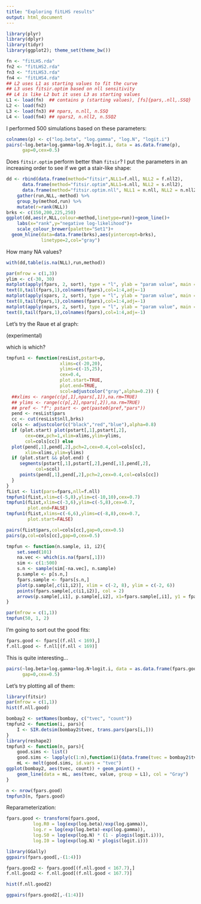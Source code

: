 ```yaml
---
title: "Exploring fitLHS results"
output: html_document
---
```


```r
library(plyr)
library(dplyr)
library(tidyr)
library(ggplot2); theme_set(theme_bw())
```
```r
fn <- "fitLHS.rda"
fn2 <- "fitLHS2.rda"
fn3 <- "fitLHS3.rda"
fn4 <- "fitLHS4.rda"
## L2 uses L1 as starting values to fit the curve
## L3 uses fitsir.optim based on nll sensitivity
## L4 is like L2 but it uses L3 as starting values
L1 <- load(fn)  ## contains p (starting values), [fs]{pars,.nll,.SSQ}
L2 <- load(fn2)
L3 <- load(fn3) ## npars, n.nll, n.SSQ
L4 <- load(fn4) ## npars2, n.nll2, n.SSQ2
```

I performed 500 simulations based on these parameters:

```r
colnames(p) <- c("log.beta", "log.gamma", "log.N", "logit.i")
pairs(~log.beta+log.gamma+log.N+logit.i, data = as.data.frame(p),
      gap=0,cex=0.5)
```

Does `fitsir.optim` perform better than `fitsir`? I put the parameters in an increasing order to see if we get a stair-like shape:

```r
dd <- rbind(data.frame(method="fitsir",NLL1=f.nll, NLL2 = f.nll2),
      data.frame(method="fitsir.optim",NLL1=s.nll, NLL2 = s.nll2),
      data.frame(method="fitsir.optim.nll", NLL1 = n.nll, NLL2 = n.nll2)) %>%
    gather(run,NLL,-method) %>%
    group_by(method,run) %>%
    mutate(r=rank(NLL))
brks <- c(150,200,225,250)
ggplot(dd,aes(r,NLL,colour=method,linetype=run))+geom_line()+
    labs(x="rank",y="negative log-likelihood")+
    scale_colour_brewer(palette="Set1")+
  geom_hline(data=data.frame(brks),aes(yintercept=brks),
             linetype=2,col="gray")
```

How many NA values?

```r
with(dd,table(is.na(NLL),run,method))
```

```r
par(mfrow = c(1,3))
ylim <- c(-30, 30)
matplot(apply(fpars, 2, sort), type = "l", ylab = "param value", main = "fitsir", ylim = ylim)
text(8,tail(fpars,1),colnames(fpars),col=1:4,adj=-1)
matplot(apply(spars, 2, sort), type = "l", ylab = "param value", main = "fitsir.optim", ylim = ylim)
text(8,tail(fpars,1),colnames(fpars),col=1:4,adj=-1)
matplot(apply(npars, 2, sort), type = "l", ylab = "param value", main = "fitsir.optim.nll", ylim = ylim)
text(8,tail(fpars,1),colnames(fpars),col=1:4,adj=-1)
```

Let's try the Raue et al graph:

(experimental)

which is which?

```r
tmpfun1 <- function(resList,pstart=p,
                    xlims=c(-20,20),
                    ylims=c(-15,25),
                    cex=0.4,
                    plot.start=TRUE,
                    plot.end=TRUE,
                    scol=adjustcolor("gray",alpha=0.2)) {
  ##xlims <- range(c(p[,1],npars[,1]),na.rm=TRUE)
  ## ylims <- range(c(p[,2],npars[,2]),na.rm=TRUE)
  ## pref <- "f"; pstart <- get(paste0(pref,"pars"))
  pend <- resList$pars
  cc <- cut(resList$nll,brks)
  cols <- adjustcolor(c("black","red","blue"),alpha=0.8)
  if (plot.start) plot(pstart[,1],pstart[,2],
       cex=cex,pch=1,xlim=xlims,ylim=ylims,
       col=cols[cc]) else
  plot(pend[,1],pend[,2],pch=2,cex=0.4,col=cols[cc],
       xlim=xlims,ylim=ylims)
  if (plot.start && plot.end) {
     segments(pstart[,1],pstart[,2],pend[,1],pend[,2],
           col=scol)
     points(pend[,1],pend[,2],pch=2,cex=0.4,col=cols[cc])
  }
}
fList <- list(pars=fpars,nll=f.nll)
tmpfun1(fList,xlim=c(-5,8),ylim=c(-10,10),cex=0.7)
tmpfun1(fList,xlim=c(-3,6),ylim=c(-5,8),cex=0.7,
        plot.end=FALSE)
tmpfun1(fList,xlims=c(-6,6),ylims=c(-8,8),cex=0.7,
        plot.start=FALSE)

pairs(fList$pars,col=cols[cc],gap=0,cex=0.5)
pairs(p,col=cols[cc],gap=0,cex=0.5)

```
```r
tmpfun <- function(n.sample, i1, i2){
    set.seed(101)
    na.vec <- which(is.na(fpars[,1]))
    sim <- c(1:500)
    s.n <- sample(sim[-na.vec], n.sample)
    p.sample <- p[s.n,]
    fpars.sample <- fpars[s.n,]
    plot(p.sample[,c(i1,i2)], xlim = c(-2, 8), ylim = c(-2, 6))
    points(fpars.sample[,c(i1,i2)], col = 2)
    arrows(p.sample[,i1], p.sample[,i2], x1=fpars.sample[,i1], y1 = fpars.sample[,i2], col = "Gray")
}

par(mfrow = c(1,1))
tmpfun(50, 1, 2) 
```

I'm going to sort out the good fits:

```r
fpars.good <- fpars[(f.nll < 169),]
f.nll.good <- f.nll[(f.nll < 169)]
```

This is quite interesting...

```r
pairs(~log.beta+log.gamma+log.N+logit.i, data = as.data.frame(fpars.good),
      gap=0,cex=0.5)
```

Let's try plotting all of them:

```r
library(fitsir)
par(mfrow = c(1,1))
hist(f.nll.good)

bombay2 <- setNames(bombay, c("tvec", "count"))
tmpfun2 <- function(i, pars){
    I <- SIR.detsim(bombay2$tvec, trans.pars(pars[i,]))
}
library(reshape2)
tmpfun3 <- function(n, pars){
    good.sims <- list()
    good.sims <- lapply(c(1:n),function(i){data.frame(tvec = bombay2$tvec, count = tmpfun2(i, pars))})
    mL <- melt(good.sims, id.vars = "tvec")
ggplot(bombay2, aes(tvec, count)) + geom_point() +
    geom_line(data = mL, aes(tvec, value, group = L1), col = "Gray")
}

n <- nrow(fpars.good)
tmpfun3(n, fpars.good)
```

Reparameterization:

```r

fpars.good <- transform(fpars.good,
          log.R0 = log(exp(log.beta)/exp(log.gamma)),
          log.r = log(exp(log.beta)-exp(log.gamma)),
          log.S0 = log(exp(log.N) * (1 - plogis(logit.i))),
          log.I0 = log(exp(log.N) * plogis(logit.i)))

library(GGally)
ggpairs(fpars.good[,-(1:4)])

fpars.good2 <- fpars.good[(f.nll.good < 167.7),]
f.nll.good2 <- f.nll.good[(f.nll.good < 167.7)]

hist(f.nll.good2)

ggpairs(fpars.good2[,-(1:4)])
```
